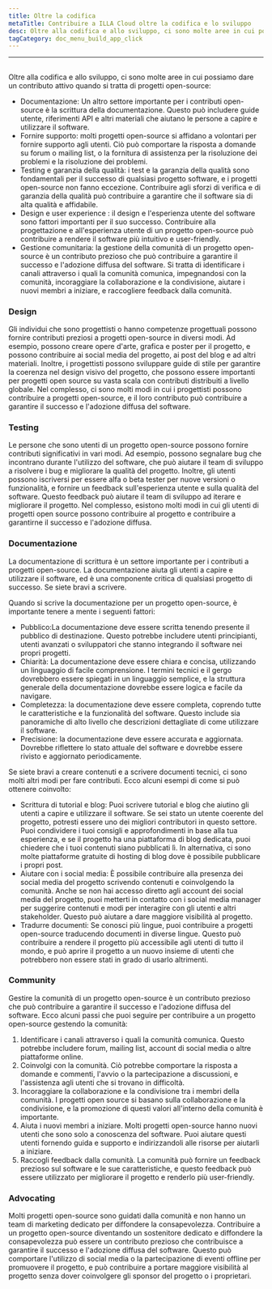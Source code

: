 ```yaml
---
title: Oltre la codifica
metaTitle: Contribuire a ILLA Cloud oltre la codifica e lo sviluppo
desc: Oltre alla codifica e allo sviluppo, ci sono molte aree in cui possiamo apportare contributi attivi a ILLA Cloud
tagCategory: doc_menu_build_app_click
---
```


* * *

## <Heading hidden>Oltre la codifica</Heading>

Oltre alla codifica e allo sviluppo, ci sono molte aree in cui possiamo dare un contributo attivo quando si tratta di progetti open-source:

-   Documentazione: Un altro settore importante per i contributi open-source è la scrittura della documentazione. Questo può includere guide utente, riferimenti API e altri materiali che aiutano le persone a capire e utilizzare il software.
-   Fornire supporto: molti progetti open-source si affidano a volontari per fornire supporto agli utenti. Ciò può comportare la risposta a domande su forum o mailing list, o la fornitura di assistenza per la risoluzione dei problemi e la risoluzione dei problemi.
-   Testing e garanzia della qualità: i test e la garanzia della qualità sono fondamentali per il successo di qualsiasi progetto software, e i progetti open-source non fanno eccezione. Contribuire agli sforzi di verifica e di garanzia della qualità può contribuire a garantire che il software sia di alta qualità e affidabile.
-   Design e user experience : il design e l'esperienza utente del software sono fattori importanti per il suo successo. Contribuire alla progettazione e all'esperienza utente di un progetto open-source può contribuire a rendere il software più intuitivo e user-friendly.
-   Gestione comunitaria: la gestione della comunità di un progetto open-source è un contributo prezioso che può contribuire a garantire il successo e l'adozione diffusa del software. Si tratta di identificare i canali attraverso i quali la comunità comunica, impegnandosi con la comunità, incoraggiare la collaborazione e la condivisione, aiutare i nuovi membri a iniziare, e raccogliere feedback dalla comunità.

### [](https://www.illacloud.com/zh-CN/blog/opensource-for-non-developers#design)Design

Gli individui che sono progettisti o hanno competenze progettuali possono fornire contributi preziosi a progetti open-source in diversi modi. Ad esempio, possono creare opere d'arte, grafica e poster per il progetto, e possono contribuire ai social media del progetto, ai post del blog e ad altri materiali. Inoltre, i progettisti possono sviluppare guide di stile per garantire la coerenza nel design visivo del progetto, che possono essere importanti per progetti open source su vasta scala con contributi distribuiti a livello globale. Nel complesso, ci sono molti modi in cui i progettisti possono contribuire a progetti open-source, e il loro contributo può contribuire a garantire il successo e l'adozione diffusa del software.

### [](https://www.illacloud.com/zh-CN/blog/opensource-for-non-developers#testing)Testing

Le persone che sono utenti di un progetto open-source possono fornire contributi significativi in vari modi. Ad esempio, possono segnalare bug che incontrano durante l'utilizzo del software, che può aiutare il team di sviluppo a risolvere i bug e migliorare la qualità del progetto. Inoltre, gli utenti possono iscriversi per essere alfa o beta tester per nuove versioni o funzionalità, e fornire un feedback sull'esperienza utente e sulla qualità del software. Questo feedback può aiutare il team di sviluppo ad iterare e migliorare il progetto. Nel complesso, esistono molti modi in cui gli utenti di progetti open source possono contribuire al progetto e contribuire a garantirne il successo e l'adozione diffusa.

### [](https://www.illacloud.com/zh-CN/blog/opensource-for-non-developers#documentation)Documentazione

La documentazione di scrittura è un settore importante per i contributi a progetti open-source. La documentazione aiuta gli utenti a capire e utilizzare il software, ed è una componente critica di qualsiasi progetto di successo. Se siete bravi a scrivere.

Quando si scrive la documentazione per un progetto open-source, è importante tenere a mente i seguenti fattori:

-   Pubblico:La documentazione deve essere scritta tenendo presente il pubblico di destinazione. Questo potrebbe includere utenti principianti, utenti avanzati o sviluppatori che stanno integrando il software nei propri progetti.
-   Chiarità: La documentazione deve essere chiara e concisa, utilizzando un linguaggio di facile comprensione. I termini tecnici e il gergo dovrebbero essere spiegati in un linguaggio semplice, e la struttura generale della documentazione dovrebbe essere logica e facile da navigare.
-   Completezza: la documentazione deve essere completa, coprendo tutte le caratteristiche e la funzionalità del software. Questo include sia panoramiche di alto livello che descrizioni dettagliate di come utilizzare il software.
-   Precisione: la documentazione deve essere accurata e aggiornata. Dovrebbe riflettere lo stato attuale del software e dovrebbe essere rivisto e aggiornato periodicamente.

Se siete bravi a creare contenuti e a scrivere documenti tecnici, ci sono molti altri modi per fare contributi. Ecco alcuni esempi di come si può ottenere coinvolto:

-   Scrittura di tutorial e blog: Puoi scrivere tutorial e blog che aiutino gli utenti a capire e utilizzare il software. Se sei stato un utente coerente del progetto, potresti essere uno dei migliori contributori in questo settore. Puoi condividere i tuoi consigli e approfondimenti in base alla tua esperienza, e se il progetto ha una piattaforma di blog dedicata, puoi chiedere che i tuoi contenuti siano pubblicati lì. In alternativa, ci sono molte piattaforme gratuite di hosting di blog dove è possibile pubblicare i propri post.
-   Aiutare con i social media: È possibile contribuire alla presenza dei social media del progetto scrivendo contenuti e coinvolgendo la comunità. Anche se non hai accesso diretto agli account dei social media del progetto, puoi metterti in contatto con i social media manager per suggerire contenuti e modi per interagire con gli utenti e altri stakeholder. Questo può aiutare a dare maggiore visibilità al progetto.
-   Tradurre documenti: Se conosci più lingue, puoi contribuire a progetti open-source traducendo documenti in diverse lingue. Questo può contribuire a rendere il progetto più accessibile agli utenti di tutto il mondo, e può aprire il progetto a un nuovo insieme di utenti che potrebbero non essere stati in grado di usarlo altrimenti.

### [](https://www.illacloud.com/zh-CN/blog/opensource-for-non-developers#community)Community

Gestire la comunità di un progetto open-source è un contributo prezioso che può contribuire a garantire il successo e l'adozione diffusa del software. Ecco alcuni passi che puoi seguire per contribuire a un progetto open-source gestendo la comunità:

1.  Identificare i canali attraverso i quali la comunità comunica. Questo potrebbe includere forum, mailing list, account di social media o altre piattaforme online.
2.  Coinvolgi con la comunità. Ciò potrebbe comportare la risposta a domande e commenti, l'avvio o la partecipazione a discussioni, e l'assistenza agli utenti che si trovano in difficoltà.
3.  Incoraggiare la collaborazione e la condivisione tra i membri della comunità. I progetti open source si basano sulla collaborazione e la condivisione, e la promozione di questi valori all'interno della comunità è importante.
4.  Aiuta i nuovi membri a iniziare. Molti progetti open-source hanno nuovi utenti che sono solo a conoscenza del software. Puoi aiutare questi utenti fornendo guida e supporto e indirizzandoli alle risorse per aiutarli a iniziare.
5.  Raccogli feedback dalla comunità. La comunità può fornire un feedback prezioso sul software e le sue caratteristiche, e questo feedback può essere utilizzato per migliorare il progetto e renderlo più user-friendly.

### [](https://www.illacloud.com/zh-CN/blog/opensource-for-non-developers#advocating)Advocating

Molti progetti open-source sono guidati dalla comunità e non hanno un team di marketing dedicato per diffondere la consapevolezza. Contribuire a un progetto open-source diventando un sostenitore dedicato e diffondere la consapevolezza può essere un contributo prezioso che contribuisce a garantire il successo e l'adozione diffusa del software. Questo può comportare l'utilizzo di social media o la partecipazione di eventi offline per promuovere il progetto, e può contribuire a portare maggiore visibilità al progetto senza dover coinvolgere gli sponsor del progetto o i proprietari.
